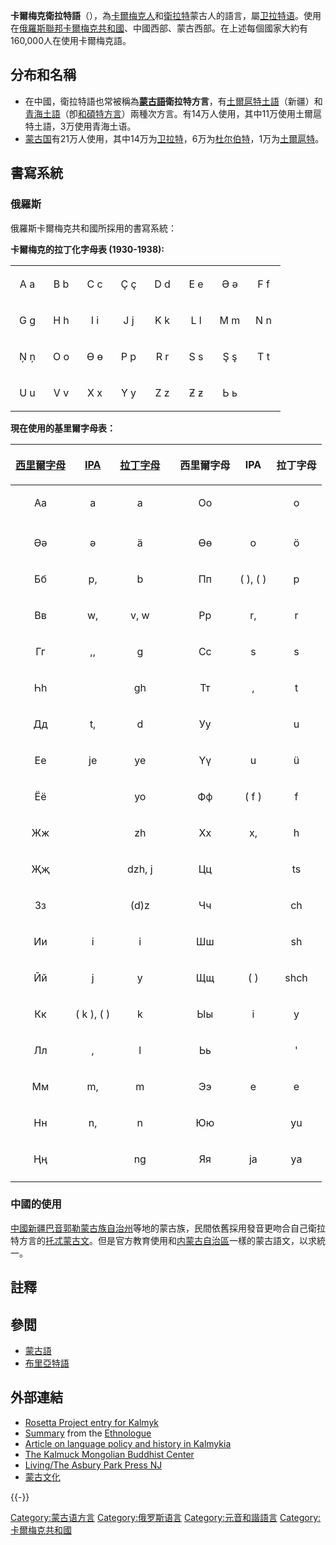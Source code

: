 {{Infobox language
|name=卡爾梅克衛拉特語
|nativename={{lang|ru|Хальмг келн}} ''{{lang|en|Xal'mg keln}}''
|ethnicity=[[卡爾梅克|卡爾梅克]]
|states=[[俄羅斯|俄羅斯]]
|region=[[卡爾梅克|卡爾梅克]]
|speakers=153,602人於俄羅斯(大部分在卡爾梅克);<ref name="UNESCO">[http://www.unesco.org/culture/languages-atlas/index.php?hl=en&page=atlasmap&lid=368 UNESCO Atlas of the World's languages in danger] Retrieved on 2012-10-31</ref> 全部518,500人<ref>[http://www.ethnologue.com/%5C/15/show_language.asp?code=xal ''Ethnologue'' Kalmyk-Oirat page]{{dead link|date=2017年11月 |bot=InternetArchiveBot |fix-attempted=yes }} Retrieved on 2012-10-31</ref>
|date=2002 for Russia, date missing for total speakers
|familycolor=阿爾泰語系
|fam1=[[蒙古語族|蒙古語族]]
|fam2=中蒙古語支
|fam3=[[卫拉特语|卫拉特语]]
|fam4=[[土爾扈特衛拉特語|土爾扈特衛拉特語]]及[[杜爾伯特部_(綽羅斯氏)|杜爾伯特衛拉特語]]
|iso2=xal|iso3=xal
|lingua = part of 44-BAA-b
|script= [[西里爾字母|西里爾字母]]、[[拉丁字母|拉丁字母]]、[[托忒蒙古文|托忒蒙古文]]
|nation=[[卡尔梅克共和国|卡尔梅克共和国]]
|notice=IPA
|vitality=d
}}

'''卡爾梅克衛拉特語'''（'''{{lang|tut|Хальмг келн}}'''），為[[卡爾梅克人|卡爾梅克人]]和[[衛拉特|衛拉特]]蒙古人的語言，屬[[卫拉特语|卫拉特语]]。使用在[[俄羅斯聯邦|俄羅斯聯邦]][[卡爾梅克共和國|卡爾梅克共和國]]、中國西部、蒙古西部。在上述每個國家大約有 160,000人在使用卡爾梅克語。

== 分布和名稱 ==
* 在中國，衛拉特語也常被稱為'''[[蒙古語|蒙古語]]衛拉特方言'''，有[[土爾扈特土語|土爾扈特土語]]（新疆）和[[青海土語|青海土語]]（卽[[和碩特|和碩特]][[方言|方言]]）兩種次方言。有14万人使用，其中11万使用土爾扈特土語，3万使用青海土语。
* [[蒙古国|蒙古国]]有21万人使用，其中14万为[[卫拉特|卫拉特]]，6万为[[杜尔伯特部_(绰罗斯氏)|杜尔伯特]]，1万为[[土爾扈特|土爾扈特]]。
<!--
卡爾梅克語 belongs to the 卡爾梅克-衛拉特 subgroup of the [[蒙古语族|蒙古语族]]. It also has some elements in common with the [[乌拉尔语系|乌拉尔语系]] and [[突厥语族|突厥语族]] languages, sometimes speculated to be a member of the disputed [[阿尔泰语系|阿尔泰语系]] or [[乌拉尔-阿尔泰语系|乌拉尔-阿尔泰语系]] language family. This reflects Kalmyk's origin as the common language of the [[卫拉特|卫拉特]], a union of four Kalmyk tribes that absorbed some Ugric and Turkic tribes during their expansion westward.

The literary tradition of Kalmyk reaches back to 11世纪 when the [[维吾尔族|维吾尔族]] script was used. The official Kalmyk alphabet named [[圖得畢其|圖得畢其]] (Тодо Бичг，簡明字體) was created in the 17th century by a Kalmyk Buddhist monk called [[札雅·潘第|札雅·潘第]]. In 1924 this script was replaced by a [[西里尔字母|西里尔字母]], which was abandoned in 1930 in favor of a [[拉丁字母|拉丁字母]]. The Latin script was in turn replaced by another Cyrillic script in 1938. These script reforms effectively disrupted the Kalmyk literary tradition.

The Kalmyks suffered greatly during the [[苏联|苏联]] period. Half of all Kalmyk speakers died during the [[Russian_Civil_War|Russian Civil War]]. [[Stalin|Stalin]]'s [[ethnic_cleansing|ethnic cleansing]]s also significantly reduced the population of the Kalmyk people. Until recently, the Kalmyk population in Russia was at lower levels than it had been in [[1913|1913]]. [[Russian_language|Russian]] was made the primary official language of Kalmykia, and in [[1963|1963]] the last Kalmyk language classes were closed and Russian became the language of education for Kalmyk children.

As a result of these policies, many Kalmyks do not speak their own language. Kalmyk linguists, in collaboration with the Kalmyk government, are working to improve this situation. Beginning in 1993, school education in the Kalmyk language was restored.
-->

==書寫系統==
===俄羅斯===
俄羅斯卡爾梅克共和國所採用的書寫系統：

'''卡爾梅克的拉丁化字母表 (1930-1938):'''

{| style="font-family:Arial Unicode MS; font-size:1.4em; border-color:#000000; border-width:1px; border-style:solid; border-collapse:collapse; background-color:#F8F8EF"
| style="width:3em; text-align:center; padding: 3px;" | A a
| style="width:3em; text-align:center; padding: 3px;" | B b
| style="width:3em; text-align:center; padding: 3px;" | C c
| style="width:3em; text-align:center; padding: 3px;" | Ç ç
| style="width:3em; text-align:center; padding: 3px;" | D d
| style="width:3em; text-align:center; padding: 3px;" | E e
| style="width:3em; text-align:center; padding: 3px;" | Ә ә
| style="width:3em; text-align:center; padding: 3px;" | F f
|-
| style="width:3em; text-align:center; padding: 3px;" | G g
| style="width:3em; text-align:center; padding: 3px;" | H h
| style="width:3em; text-align:center; padding: 3px;" | I i
| style="width:3em; text-align:center; padding: 3px;" | J j
| style="width:3em; text-align:center; padding: 3px;" | K k
| style="width:3em; text-align:center; padding: 3px;" | L l
| style="width:3em; text-align:center; padding: 3px;" | M m
| style="width:3em; text-align:center; padding: 3px;" | N n
|-
| style="width:3em; text-align:center; padding: 3px;" | Ņ ņ
| style="width:3em; text-align:center; padding: 3px;" | O o
| style="width:3em; text-align:center; padding: 3px;" | Ө ө
| style="width:3em; text-align:center; padding: 3px;" | P p
| style="width:3em; text-align:center; padding: 3px;" | R r
| style="width:3em; text-align:center; padding: 3px;" | S s
| style="width:3em; text-align:center; padding: 3px;" | Ş ş
| style="width:3em; text-align:center; padding: 3px;" | T t
|-
| style="width:3em; text-align:center; padding: 3px;" | U u
| style="width:3em; text-align:center; padding: 3px;" | V v
| style="width:3em; text-align:center; padding: 3px;" | X x
| style="width:3em; text-align:center; padding: 3px;" | Y y
| style="width:3em; text-align:center; padding: 3px;" | Z z
| style="width:3em; text-align:center; padding: 3px;" | Ƶ ƶ
| style="width:3em; text-align:center; padding: 3px;" | Ь ь
| style="width:3em; text-align:center; padding: 3px;" | 
|}

'''現在使用的基里爾字母表：'''

{| class="wikitable"
! align="center"|[[西里尔字母|西里爾字母]]
! align="center"|[[國際音標|IPA]]
! align="center"|[[拉丁字母|拉丁字母]]
!
! align="center"|西里爾字母
! align="center"|IPA
! align="center"|拉丁字母
|-
| align="center"|Аа
| align="center"|a
| align="center"|a
|
| align="center"|Оо
| align="center"|{{IPA|ɔ}}
| align="center"|o
|-
|-
| align="center"|Әә
| align="center"|ə
| align="center"|ä
|
| align="center"|Өө
| align="center"|o
| align="center"|ö
|-
| align="center"|Бб
| align="center"|p,{{IPA|pʲ}}
| align="center"|b
|
| align="center"|Пп
| align="center"|({{IPA|pʰ}} ), ({{IPA|pʰʲ}} )
| align="center"|p
|-
| align="center"|Вв
| align="center"|w,{{IPA|wʲ}}
| align="center"|v, w
|
| align="center"|Рр
| align="center"|r,{{IPA|rʲ}}
| align="center"|r
|-
| align="center"|Гг
| align="center"|{{IPA|ɡ}},{{IPA|ɡʲ}},{{IPA|ɢ}}
| align="center"|g
|
| align="center"|Сс
| align="center"|s
| align="center"|s
|-
| align="center"|Һһ
| align="center"|
| align="center"|gh
|
| align="center"|Тт
| align="center"|{{IPA|tʰ}},{{IPA|tʰʲ}}
| align="center"|t
|-
| align="center"|Дд
| align="center"|t,{{IPA|tʲ}}
| align="center"|d
|
| align="center"|Уу
| align="center"|{{IPA|ʊ}}
| align="center"|u
|-
| align="center"|Ее
| align="center"|je
| align="center"|ye
|
| align="center"|Үү
| align="center"|u
| align="center"|ü
|-
| align="center"|Ёё
| align="center"|{{IPA|jɔ}}
| align="center"|yo
|
| align="center"|Фф
| align="center"|( f )
| align="center"|f
|-
| align="center"|Жж
| align="center"|{{IPA|ʧ}}
| align="center"|zh
|
| align="center"|Хх
| align="center"|x,{{IPA|xʲ}}
| align="center"|h
|-
| align="center"|Җҗ
| align="center"|
| align="center"|dzh, j
|
| align="center"|Цц
| align="center"|{{IPA|ʦʰ}}
| align="center"|ts
|-
| align="center"|Зз
| align="center"|{{IPA|ʦ}}
| align="center"|(d)z
|
| align="center"|Чч
| align="center"|{{IPA|ʧʰ}}
| align="center"|ch
|-
| align="center"|Ии
| align="center"|i
| align="center"|i
|
| align="center"|Шш
| align="center"|{{IPA|ʃ}}
| align="center"|sh
|-
| align="center"|Йй
| align="center"|j
| align="center"|y
|
| align="center"|Щщ
| align="center"|({{IPA|sʧ}} )
| align="center"|shch
|-
| align="center"|Кк
| align="center"|( k ), ({{IPA|kʲ}} )
| align="center"|k
|
| align="center"|Ыы
| align="center"|i
| align="center"|y
|-
| align="center"|Лл
| align="center"|{{IPA|ɮ}},{{IPA|ɮʲ}}
| align="center"|l
|
| align="center"|Ьь
| align="center"|{{IPA|ʲ}}
| align="center"|'
|-
| align="center"|Мм
| align="center"|m,{{IPA|mʲ}}
| align="center"|m
|
| align="center"|Ээ
| align="center"|e
| align="center"|e
|-
| align="center"|Нн
| align="center"|n,{{IPA|nʲ}}
| align="center"|n
|
| align="center"|Юю
| align="center"|{{IPA|jʊ}}
| align="center"|yu
|-
| align="center"|Ңң
| align="center"|
| align="center"|ng
|
| align="center"|Яя
| align="center"|ja
| align="center"|ya
|-
|}

===中國的使用===
[[中國|中國]][[新疆|新疆]][[巴音郭勒蒙古族自治州|巴音郭勒蒙古族自治州]]等地的蒙古族，民間依舊採用發音更吻合自己衛拉特方言的[[托忒蒙古文|托忒蒙古文]]。但是官方教育使用和[[内蒙古自治區|内蒙古自治區]]一樣的蒙古語文，以求統一。

==註釋==
{{reflist}}

==參閲==
*[[蒙古语|蒙古語]]
*[[布里亞特語|布里亞特語]]

==外部連結==
{{InterWiki|code=xal}}
*[https://web.archive.org/web/20060214153127/http://www.rosettaproject.org/live/search/detailedlanguagerecord?ethnocode=KGZ Rosetta Project entry for Kalmyk]
*[https://web.archive.org/web/20081007145834/http://www.ethnologue.com/show_language.asp?code=kgz Summary] from the [[Ethnologue|Ethnologue]]
*[https://web.archive.org/web/20041224191946/http://www6.gencat.net/llengcat/noves/hm01hivern-primavera/internacional/kornou1_9.htm Article on language policy and history in Kalmykia]
*[http://www.olnagazur.org/ The Kalmuck Mongolian Buddhist Center]{{Wayback|url=http://www.olnagazur.org/ |date=20130306110532 }}
*[http://www.app.com/apps/pbcs.dll/article?AID=/20050609/LIFE/506090473/1006/ENT Living/The Asbury Park Press NJ]
*[https://archive.is/20121206034838/http://www.mongolculture.com/ 蒙古文化]
{{-}}
{{蒙古语族|state=collapsed}}
{{Languages of Russia|state=collapsed}}

[[Category:蒙古语方言|Category:蒙古语方言]]
[[Category:俄罗斯语言|Category:俄罗斯语言]]
[[Category:元音和諧語言|Category:元音和諧語言]]
[[Category:卡爾梅克共和國|Category:卡爾梅克共和國]]